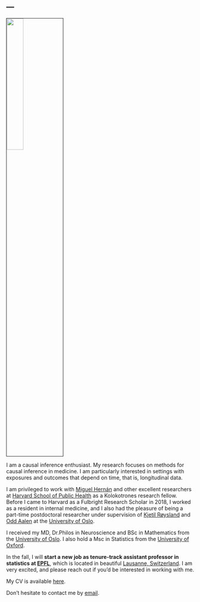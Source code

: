 ---
---
<meta name="google-site-verification" content="2mvUxfkobP5t2N6E9uEXcrff30k5lBEEbT2svuUXoPE" />

<link rel="stylesheet" href="styles.css" type="text/css">

<img src="cvbildeMJS.jpg" style="width:30%; border:0.1px solid; margin-right: 30 px; ; margin-left: 30 px" align="center">

I am a causal inference enthusiast. My research focuses on methods for causal inference in medicine. I am particularly interested in settings with exposures and outcomes that depend on time, that is, longitudinal data.

I am privileged to work with [Miguel Hernán](https://www.hsph.harvard.edu/miguel-hernan/) and other excellent researchers at [Harvard School of Public Health](https://www.hsph.harvard.edu/) as a Kolokotrones research fellow. Before I came to Harvard as a Fulbright Research Scholar in 2018, I worked as a resident in internal medicine, and I also had the pleasure of being a part-time postdoctoral researcher under supervision of [Kjetil Røysland](https://www.med.uio.no/imb/english/people/aca/roysland/) and [Odd Aalen](https://www.med.uio.no/imb/english/people/aca/oaalen/) at the [University of Oslo](/https://www.uio.no/english/).

I received my MD, Dr.Philos in Neuroscience and BSc in Mathematics from the [University of Oslo](/https://www.uio.no/english/). I also hold a Msc in Statistics from the [University of Oxford](http://www.ox.ac.uk/).

In the fall, I will **start a new job as tenure-track assistant professor in statistics at [EPFL](https://www.epfl.ch/schools/sb/research/math/research/statistics/)**, which is located in beautiful [Lausanne, Switzerland](https://en.wikipedia.org/wiki/Lausanne). I am very excited, and please reach out if you'd be interested in working with me.

My CV is available [here](CV_Stensrud.pdf).

Don't hesitate to contact me by [email](contact.html).